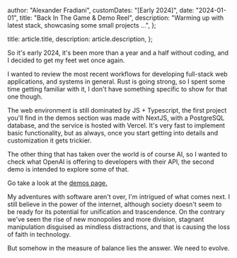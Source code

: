 
  author: "Alexander Fradiani",
  customDates: "[Early 2024]",
  date: "2024-01-01",
  title: "Back In The Game & Demo Reel",
  description:
    "Warming up with latest stack, showcasing some small projects ...",
};

  title: article.title,
  description: article.description,
};


So it's early 2024, it's been more than a year and a half without coding, and I
decided to get my feet wet once again.

I wanted to review the most recent workflows for developing full-stack web applications,
and systems in general. Rust is going strong, so I spent some time getting familiar with it, I don't
have something specific to show for that one though.

The web environment is still dominated by JS + Typescript, the first project you'll find in the demos section
was made with NextJS, with a PostgreSQL database, and the service is hosted with Vercel.
It's very fast to implement basic functionality, but as always, once you start
getting into details and customization it gets trickier.

The other thing that has taken over the world is of course AI, so I wanted to
check what OpenAI is offering to developers with their API, the second demo is intended to explore some of that.

Go take a look at the [demos page.](/software/demos)

My adventures with software aren't over, I'm intrigued of what comes next. I still
believe in the power of the internet, although society doesn't seem to be ready
for its potential for unification and trascendence. On the contrary we've seen the rise of new
monopolies and more division, stagnant manipulation disguised as mindless distractions,
and that is causing the loss of faith in technology.

But somehow in the measure of balance lies the answer. We need to evolve.
